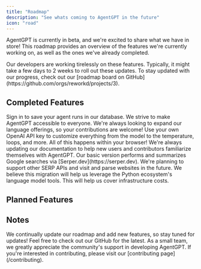 ```yaml
---
title: "Roadmap"
description: "See whats coming to AgentGPT in the future"
icon: "road"
---
```


AgentGPT is currently in beta, and we're excited to share what we have in store! This roadmap provides an overview of the features we're currently working on, as well as the ones we've already completed.

<Card title="Features in Development">
  Our developers are working tirelessly on these features. Typically, it might
  take a few days to 2 weeks to roll out these updates. To stay updated with our
  progress, check out our [roadmap board on
  GitHub](https://github.com/orgs/reworkd/projects/3).
</Card>

## Completed Features

<CardGroup cols={1}>
  <Card title="Users and authentication"></Card>
  <Card title="Saving and sharing agent runs">
    Sign in to save your agent runs in our database.
  </Card>
  <Card title="Dynamic translations for multiple languages">
    We strive to make AgentGPT accessible to everyone. We're always looking to
    expand our language offerings, so your contributions are welcome!
  </Card>
  <Card title="AI Model customization">
    Use your own OpenAI API key to customize everything from the model to the
    temperature, loops, and more. All of this happens within your browser!
  </Card>
  <Card title="Documentation overhaul">
    We're always updating our documentation to help new users and contributors
    familiarize themselves with AgentGPT.
  </Card>
  <Card title="Web browsing capabilities">
    Our basic version performs and summarizes Google searches via
    [Serper.dev](https://serper.dev). We're planning to support other SERP APIs
    and visit and parse websites in the future.
  </Card>
  <Card title="Backend migration to Python">
    We believe this migration will help us leverage the Python ecosystem's
    language model tools.
  </Card>
  <Card title="Stripe integration for a lower limit paid version">
    This will help us cover infrastructure costs.
  </Card>
</CardGroup>

## Planned Features

<CardGroup cols={1}>
  <Card title="Interaction with websites and people"></Card>
  <Card title="Writing capabilities via a document API"></Card>
  <Card title="Cross agent communication"></Card>
</CardGroup>

## Notes

<Card>
  We continually update our roadmap and add new features, so stay tuned for
  updates! Feel free to check out our GitHub for the latest. As a small team, we
  greatly appreciate the community's support in developing AgentGPT. If you're
  interested in contributing, please visit our [contributing
  page](/contributing).
</Card>
